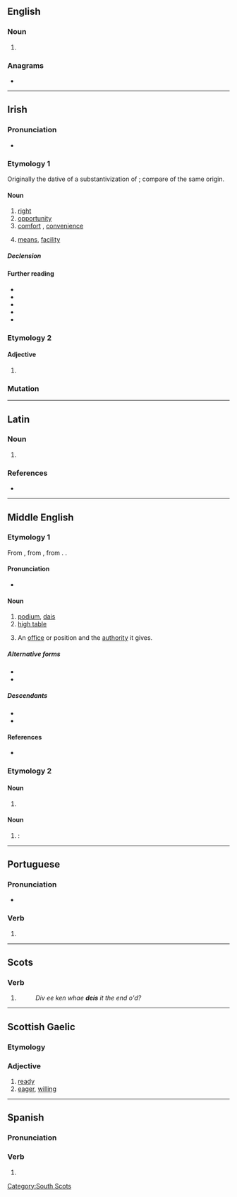 {{also|déis}}
==English==

===Noun===
{{en-noun}}

# {{obsolete form of|en|dais}}

{{Webster 1913}}

===Anagrams===
* {{anagrams|en|a=deis|-side|Desi|Dies|EIDs|Eids|IDEs|IEDs|Ides|SEID|Side|desi|dies|eids|ides|side|sied}}

----

==Irish==

===Pronunciation===
* {{IPA|ga|/ˈdʲɛʃ/}}

===Etymology 1===
Originally the dative of a substantivization of {{m|ga|deas|t=right}}; compare {{inh|ga|mga|des|t=arrangement, order}} of the same origin.

====Noun====
{{ga-noun|f|deise|deiseanna}}

# [[right]] {{gloss|side opposite left}}
# [[opportunity]] {{gloss|chance for advancement, progress or profit}}
# [[comfort]] {{gloss|something that offers comfort}}, [[convenience]]
#: {{uxi|ga|'''deiseanna''' nua-aoiseacha|modern conveniences}}
# [[means]], [[facility]] {{gloss|physical means or contrivance for doing something}}

=====Declension=====
{{ga-decl-f2|d|eis|eise|pl=eiseanna}}

====Further reading====
* {{R:ga:Corpas|pos=n}}
* {{R:DIL|15738|head=des {{m-g|arrangement, order}}}}
* {{R:DIL|15783|head=dess {{q|adjective}} {{m-g|right, south}}}}
* {{R:ga:Dinneen 1927}}
* {{R:ga:Ó Dónaill}}

===Etymology 2===

====Adjective====
{{head|ga|adjective form}}

# {{inflection of|ga|deas||voc//gen|m|s|;|{{lb|ga|archaic}}|dat|f|s|gloss=right (opposite of left)}}

===Mutation===
{{ga-mut}}

----

==Latin==

===Noun===
{{la-noun-form|deīs}}

# {{inflection of|la|deus||dat//abl|p}}

===References===
* {{R:du Cange}}

----

==Middle English==

===Etymology 1===
From {{bor|enm|xno|deis}}, from {{der|enm|la|discus}}, from {{der|enm|grc|δίσκος}}. {{doublet|enm|disch}}.

====Pronunciation====
* {{IPA|enm|/dɛi̯s/|/dɛːs/|/dɛs/|/ˈdɛi̯əs/}}

====Noun====
{{head|enm|noun}}

# [[podium]], [[dais]]
# [[high table]]
# {{lb|enm|figuratively}} An [[office]] or position and the [[authority]] it gives.

=====Alternative forms=====
* {{alter|enm|deise|deies|dais|daies|deyse|deyes|days|dayes|des|dees|dese|dece|desse}}
* {{alter|enm|doise|doyse||late}}

=====Descendants=====
* {{desc|en|dais}}
* {{desc|sco|deas|deece}}

====References====
* {{R:MED Online|deis|n|MED10912}}

===Etymology 2===

====Noun====
{{head|enm|noun}}

# {{alt form|enm|dees||die}}

====Noun====
{{head|enm|noun plural form}}

# {{alt form|enm|dees}}: {{plural of|enm|dee||die}}

{{topic|enm|Furniture}}

----

==Portuguese==

===Pronunciation===
{{pt-IPA}}
* {{hyph|pt|deis}}

===Verb===
{{head|pt|verb form}}

# {{pt-verb form of|dar}}

----

==Scots==

===Verb===
{{head|sco|verb form}}

# {{sco-third-person singular of|dei}}
#: ''Div ee ken whae '''deis''' it the end o'd?''

----

==Scottish Gaelic==

===Etymology===
{{rfe|gd}}

===Adjective===
{{gd-adj}}

# [[ready]]
# [[eager]], [[willing]]

----

==Spanish==

===Pronunciation===
{{es-pr}}

===Verb===
{{head|es|verb form}}

# {{es-verb form of|dar}}

[[Category:South Scots]]